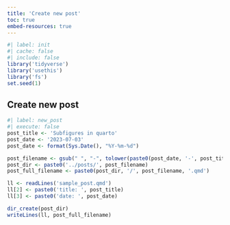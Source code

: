 ```yaml
---
title: 'Create new post'
toc: true
embed-resources: true
---
```


```r
#| label: init
#| cache: false
#| include: false
library('tidyverse')
library('usethis')
library('fs')
set.seed(1)
```

## Create new post
```r
#| label: new_post
#| execute: false
post_title <- 'Subfigures in quarto'
post_date <- '2023-07-03'
post_date <- format(Sys.Date(), "%Y-%m-%d")

post_filename <- gsub(" ", "-", tolower(paste0(post_date, '-', post_title)))
post_dir <- paste0('../posts/', post_filename)
post_full_filename <- paste0(post_dir, '/', post_filename, '.qmd')

ll <- readLines('sample_post.qmd')
ll[2] <- paste0('title: ', post_title)
ll[3] <- paste0('date: ', post_date)

dir_create(post_dir)
writeLines(ll, post_full_filename)
```

